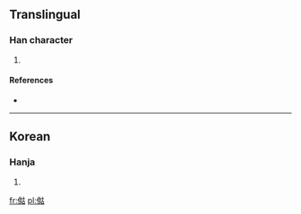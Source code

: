 ==Translingual==

===Han character===
{{Han char|rn=9|rad=人|as=08|sn=10|four=|canj=人女十口 (OVJR)}}

# {{defn|Han|sort=人08}}

====References====
* {{Han ref|kx=0109.171|dkj=|dj=|hdz=|uh=346C|ud=13420|bh=|bd=}}
----

==Korean==

===Hanja===
{{ko-hanja|hangeul=고|rv=go|mr=ko|y=ko}}

# {{defn|Korean|sort=人08}}

[[fr:㑬]]
[[pl:㑬]]